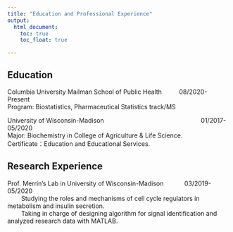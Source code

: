 ```yaml
---
title: "Education and Professional Experience"
output: 
  html_document:
    toc: true
    toc_float: true

---
```


## Education
Columbia University Mailman School of Public Health &nbsp; &nbsp; &nbsp;&nbsp; &nbsp;           08/2020-Present  
Program: Biostatistics, Pharmaceutical Statistics track/MS  

University of Wisconsin-Madison&nbsp; &nbsp; &nbsp; &nbsp; &nbsp; &nbsp; &nbsp; &nbsp; &nbsp; &nbsp; &nbsp; &nbsp; &nbsp; &nbsp; &nbsp; &nbsp; &nbsp; &nbsp; &nbsp; &nbsp; &nbsp; &nbsp; &nbsp; &nbsp; &nbsp;  &nbsp; &nbsp; &nbsp;            01/2017-05/2020  
Major: Biochemistry in College of Agriculture & Life Science.  
Certificate：Education and Educational Services.

## Research Experience
Prof. Merrin’s Lab in University of Wisconsin-Madison &nbsp; &nbsp; &nbsp; &nbsp; &nbsp; &nbsp;03/2019-05/2020  
&nbsp; &nbsp; &nbsp;&nbsp; &nbsp;Studying the roles and mechanisms of cell cycle regulators in metabolism and insulin secretion.  
&nbsp; &nbsp; &nbsp;&nbsp; &nbsp;Taking in charge of designing algorithm for signal identification and analyzed research data with
MATLAB.